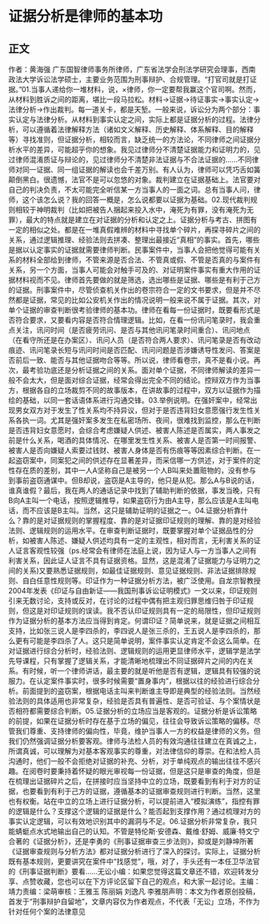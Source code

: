 # 证据分析是律师的基本功
## 正文
作者：黄海强 广东国智律师事务所律师，广东省法学会刑法学研究会理事，西南政法大学诉讼法学硕士，主要业务范围为刑事辩护、合规管理。“打官司就是打证据。”01.当事人递给你一堆材料，说，×律师，你一定要帮我赢这个官司啊。然而，从材料到胜诉之间的距离，堪比一段马拉松。材料→证据→待证事实→事实认定→法律分析→作出裁判。每一道关卡，都是天堑。一般来说，诉讼分为两个部分：事实认定与法律分析。从材料到事实认定之间，实际上都是证据分析的过程。法律分析，可以遵循着法律解释方法（诸如文义解释、历史解释、体系解释、目的解释等）寻找准则，但证据分析，相较而言，缺乏统一的方法论，不同律师之间证据分析水平的差异，可能超乎你的想象。我见过律师分不清楚证据能力和证明力的，见过律师混淆质证与辩论的，见过律师分不清楚非法证据与不合法证据的……不同律师对同一证据、同一组证据的解读也会千差万别。有人认为，律师可以凭巧舌如簧颠倒黑白。很遗憾，法官不是可以忽悠的对象。裁判建立在证据基础上。法官要对自己的判决负责，不太可能完全听信某一方当事人的一面之词。总有当事人问，律师，这个该怎么说？我的回答一概是，怎么说都要以证据为基础。02.现代裁判规则相较于神明裁判（比如把被告人捆起来投入水中，淹死为有罪，没有淹死为无罪），最大的特点就是建立在对证据的分析和认定之上。证据分析与考古、拼图有一定的相似之处。都是在一堆真假难辨的材料中寻找单个碎片，再探寻碎片之间的关系，通过逻辑推理、经验法则去拼凑、整理出最接近“真相”的事实。首先，哪些是据以认定事实的证据就需要律师判断。民事案件中，当事人会把他觉得可能有关系的材料全部给到律师，不管来源是否合法、不管真或假、不管是否真的与案件有关系，另一个方面，当事人可能会对触手可及的、对证明案件事实有重大作用的证据材料视而不见。律师首先要做的就是筛选，选出哪些是证据、哪些是有利于己方的证据。刑事案件中，尽管侦查机关作出的卷宗符合一定的文书要求，但是并不尽然都是证据，常见的比如公安机关作出的情况说明一般来说不属于证据。其次，对单个证据的审查判断很考验律师的基本功。律师在看每一份证据时，既要看形式是否符合要求，又要看内容是否符合情理逻辑。比如，在看一份讯问笔录时，我会重点关注，讯问时间（是否疲劳讯问、是否与其他讯问笔录时间重合）、讯问地点（在看守所还是在办案区）、讯问人员（是否符合两人要求）、讯问笔录是否有改动痕迹、讯问笔录长短与讯问时间是否匹配、讯问问题是否涉嫌诱导性发问、答案是否前后一致、能否与其他证据吻合等等。所以说，律师看卷宗，真不是看小说。再次，最考验功底还是分析证据之间的关系。面对单个证据，不同律师解读的差异一般不会太大，但是面对综合证据，经常会得出完全不同的结论。控辩双方作为当事方，根据各自的立场裁剪不同的故事版本，在讲故事的过程中，双方以证据作为描绘的基础，以同一套话语体系进行沟通交锋。03.举例说明。在强奸案中，经常出现男女双方对于发生了性关系均不持异议，但对于是否违背妇女意愿强行发生性关系各执一词。尤其是强奸案多发生在私密场所、夜间，很难找到监控，那么在判断是否违背妇女意愿时，会综合考虑嫌疑人供述、被害人陈述是否属实，两人事发之前是什么关系，喝酒的具体情况、在哪里发生性关系、被害人是否第一时间报警、被害人是否向嫌疑人索要过钱财、被害人身体是否有伤痕等等因素综合判断。在一起盗窃案中，同案犯之间的供述存在显著差异，而采信哪一方供述，对于案件的定性存在质的差别，其中一人A坚称自己是被另一个人B叫来处置赃物的，没有参与到事前盗窃通谋中。但B却说，盗窃是A主导的，他只是从犯。那么A与B说的话，谁真谁假？最后，我在两人的通话记录中找到了辅助判断的依据，事发当晚，只有B向A主叫一个电话，按照逻辑推导，如果盗窃行为由A主导，那么应该是A主叫电话，而不应该是B主叫。当然，这只是辅助证明的证据之一。04.证据分析靠什么？靠的是对证据规则的掌握程度、靠的是对证据印证规则的理解、靠的是对经验法则、逻辑规则的运用水平。在审查判断证据时，既要掌握对单个证据品性的分析，如被害人陈述、嫌疑人供述均具有一定的主观性，相对而言，无利害关系的证人证言客观性较强（ps.经常会有律师在法庭上说，因为证人与一方当事人之间有利害关系，因此证人证言不具有证据资格。显然，这是混淆了证据能力与证明力之间的关系)又要熟悉证据规则，如最佳证据规则、意见证据规则、非法证据排除规则、自白任意性规则等。印证作为一种证据分析方法，被广泛使用。自龙宗智教授2004年发表《印证与自由新证——我国刑事诉讼证明模式》一文以来，印证规则引来无数讨论，支持或反对，在讨论的过程中偶有把主观归罪思维归咎于印证规则，但这是对印证规则的误读。我不否认印证规则具有一定的局限性，但印证规则作为证据分析的基本方法应当得到肯定。何谓印证？简单说来，就是证据之间相互支持，比如张三说人是李四杀的，李四说人是张三杀的，王五说人是李四杀的，那么更有可能是李四杀了人。这只是简单说明，案件事实认定肯定不会这么简单。在对证据进行综合分析时，经验法则、逻辑规则的运用更显律师水平，逻辑学是法学先导课程，只有掌握了逻辑关系，才能清晰地梳理出不同证据碎片之间的内在关系。有时候，听一个律师讲话，最主要的就是听他是否有逻辑，逻辑具有较强的说服力。在认定案件事实时，很多时候需要“置身事内”，根据以往的经验进行综合分析。前面提到的盗窃案，根据电话主叫来判断谁主导即是典型的经验法则。当然经验法则的具体适用也非常复杂，经验是否具有普遍性、是否可验证、与个案情状是否相符都需要综合判断。05.证据分析的立场应当是客观的。证据分析是诉讼策略的前提，如果在证据分析时存在基于立场的偏见，往往会导致诉讼策略的偏移。尽管我们尊重、支持律师的偏向性，毕竟，维护当事人一方的权益是律师的义务。但我们仍然强调证据分析要客观。律师与法检人员的有效沟通往往建立在真诚之上，所谓真诚，可以理解为对基本客观事实的尊重，对法律信仰的尊崇。在和法检人员沟通时，他们一般不会拒绝对证据的补充、分析，对于单纯观点的输出往往不感兴趣。在阅卷时要秉持着怀疑的眼光审视每一份证据，但是这只是审查的角度，但是在梳理出证据碎片之后，在拼接时应当坚持中立的立场，既要看到有利于对方的证据，也要看到有利于己方的证据，遵循基本的证据审查规则进行判断。当然，这里也有权衡。站在中立的立场上进行证据分析，可以提前进入“模拟演练”，指控有罪的逻辑是什么？支撑这个逻辑的证据是什么？能否起到支撑作用？通过梳理对方的事实认定逻辑，可以有效地识别其中的漏洞与不足。06.证据分析非常复杂，我只能蜻蜓点水式地输出自己的认知。不管是特伦斯·安德森、戴维·舒姆、威廉·特文宁合著的《证据分析》，还是李勇的《刑事证据审查三步法则》，抑或是刘静坤所著《证据审查规则与分析方法》都对证据分析进行了深入的探讨。实际上，证据分析既有基本规则，更要讲究在案件中“找感觉”，哦，对了，手头还有一本任卫华法官的《刑事证据判断》要看……无讼小编：如果您觉得这篇文章还不错，欢迎转发分享、点赞收藏，您也可以在下方评论区留下自己的观点，和大家一起讨论。主编：靖力责编：梁萌审核：王雅玉 陈丽娟 刘逸凡 李雅朋声明：本文为作者原创投稿，首发于“刑事辩护自留地”，文章内容仅为作者观点，不代表「无讼」立场，不作为针对任何个案的法律意见